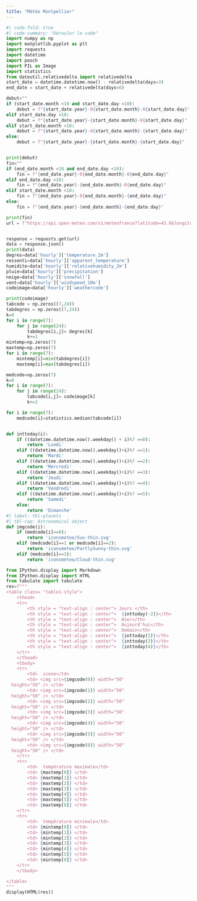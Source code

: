 ```yaml
---
title: "Météo Montpellier"
---
```

```python
#| code-fold: true
#| code-summary: "Dérouler le code"
import numpy as np
import matplotlib.pyplot as plt
import requests
import datetime
import pooch
import PIL as Image
import statistics
from dateutil.relativedelta import relativedelta
start_date = datetime.datetime.now() - relativedelta(days=3)
end_date = start_date + relativedelta(days=6)

debut=""
if (start_date.month <10 and start_date.day <10):
    debut = f"{start_date.year}-0{start_date.month}-0{start_date.day}"
elif start_date.day <10:
    debut = f"{start_date.year}-{start_date.month}-0{start_date.day}"
elif start_date.month <10:
    debut = f"{start_date.year}-0{start_date.month}-{start_date.day}"
else:
    debut = f"{start_date.year}-{start_date.month}-{start_date.day}"


print(debut)
fin=""
if (end_date.month <10 and end_date.day <10):
    fin = f"{end_date.year}-0{end_date.month}-0{end_date.day}"
elif end_date.day <10:
    fin = f"{end_date.year}-{end_date.month}-0{end_date.day}"
elif start_date.month <10:
    fin = f"{end_date.year}-0{end_date.month}-{end_date.day}"
else:
    fin = f"{end_date.year}-{end_date.month}-{end_date.day}"

print(fin)
url = f"https://api.open-meteo.com/v1/meteofrance?latitude=43.6&longitude=3.8833&hourly=temperature_2m,relativehumidity_2m,apparent_temperature,precipitation,rain,snowfall,weathercode,cloudcover,windspeed_10m,windspeed_20m,temperature_20m&start_date={debut}&end_date={fin}"


response = requests.get(url)
data = response.json()
print(data)
degres=data['hourly']['temperature_2m']
ressenti=data['hourly']['apparent_temperature']
humidite=data['hourly']['relativehumidity_2m']
pluie=data['hourly']['precipitation']
neige=data['hourly']['snowfall']
vent=data['hourly']['windspeed_10m']
codeimage=data['hourly']['weathercode']

print(codeimage)
tabcode = np.zeros((7,24))
tabdegres = np.zeros((7,24))
k=0
for i in range(7):
    for j in range(24):
        tabdegres[i,j]= degres[k]
        k+=1
mintemp=np.zeros(7)
maxtemp=np.zeros(7)
for i in range(7):
    mintemp[i]=min(tabdegres[i])
    maxtemp[i]=max(tabdegres[i])

medcode=np.zeros(7)
k=0
for i in range(7):
    for j in range(24):
        tabcode[i,j]= codeimage[k]
        k+=1

for i in range(7): 
    medcode[i]=statistics.median(tabcode[i])


def inttoday(i):
    if ((datetime.datetime.now().weekday() + i)%7 ==0):
        return 'Lundi'
    elif ((datetime.datetime.now().weekday()+i)%7 ==1):
        return 'Mardi'
    elif ((datetime.datetime.now().weekday()+i)%7 ==2):
        return 'Mercredi'
    elif ((datetime.datetime.now().weekday()+i)%7 ==3):
        return 'Jeudi'
    elif ((datetime.datetime.now().weekday()+i)%7 ==4):
        return 'Vendredi'
    elif ((datetime.datetime.now().weekday()+i)%7 ==5):
        return 'Samedi'
    else:
        return 'Dimanche'
#| label: tbl-planets
#| tbl-cap: Astronomical object
def imgcode(i):
    if (medcode[i]==0):
        return 'iconsmeteo/Sun-thin.svg'
    elif (medcode[i]==1 or medcode[i]==2):
        return 'iconsmeteo/PartlySunny-thin.svg'
    elif (medcode[i]==3):
        return 'iconsmeteo/Cloud-thin.svg'

from IPython.display import Markdown
from IPython.display import HTML
from tabulate import tabulate
res=f"""
<table class= "table1-style">
    <thead>
    <tr>  
        <th style = "text-align : center"> Jours </th>
        <th style = "text-align : center">  {inttoday(-2)}</th>
        <th style = "text-align : center">  Hier</th>
        <th style = "text-align : center">  Aujourd'hui</th>
        <th style = "text-align : center">  Demain</th>
        <th style = "text-align : center">  {inttoday(2)}</th>
        <th style = "text-align : center">  {inttoday(3)}</th>
        <th style = "text-align : center">  {inttoday(4)}</th>
    </tr>
    </thead>
    <tbody>
    <tr> 
        <td>  icone</td>
        <td> <img src={imgcode(0)} width="50"
  height="50" /> </td>
        <td> <img src={imgcode(1)} width="50"
  height="50" /> </td>
        <td> <img src={imgcode(2)} width="50"
  height="50" /> </td>
        <td> <img src={imgcode(3)} width="50"
  height="50" /> </td>
        <td> <img src={imgcode(4)} width="50"
  height="50" /> </td>
        <td> <img src={imgcode(5)} width="50"
  height="50" /> </td>
        <td> <img src={imgcode(6)} width="50"
  height="50" /> </td>
    </tr>
    <tr> 
        <td>  température maximale</td>
        <td> {maxtemp[0]} </td>
        <td> {maxtemp[1]} </td>
        <td> {maxtemp[2]} </td>
        <td> {maxtemp[3]} </td>
        <td> {maxtemp[4]} </td>
        <td> {maxtemp[5]} </td>
        <td> {maxtemp[6]} </td>
    </tr>
    <tr> 
        <td>  température minimale</td>
        <td> {mintemp[0]} </td>
        <td> {mintemp[1]} </td>
        <td> {mintemp[2]} </td>
        <td> {mintemp[3]} </td>
        <td> {mintemp[4]} </td>
        <td> {mintemp[5]} </td>
        <td> {mintemp[6]} </td>
    </tr>
    </tbody>

</table>
"""
display(HTML(res))
```